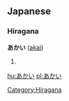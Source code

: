 ==Japanese==                             
===Hiragana===
'''あかい''' ([[akai]])
# {{japdef|赤い|[[red]]}}

[[Category:Hiragana]]

[[hu:あかい]]
[[pl:あかい]]